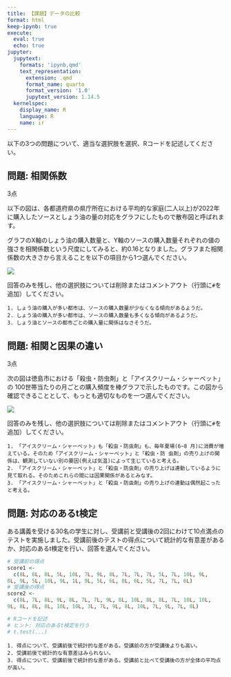 ```yaml
---
title: 【課題】データの比較
format: html
keep-ipynb: true
execute: 
  eval: true
  echo: true
jupyter:
  jupytext:
    formats: 'ipynb,qmd'
    text_representation:
      extension: .qmd
      format_name: quarto
      format_version: '1.0'
      jupytext_version: 1.14.5
  kernelspec:
    display_name: R
    language: R
    name: ir
---
```


::: {.callout-important}

以下の3つの問題について、適当な選択肢を選択、Rコードを記述してください。

:::


## 問題: 相関係数

3点

以下の図は、各都道府県の県庁所在における平均的な家庭(二人以上)が2022年に購入したソースとしょう油の量の対応をグラフにしたもので散布図と呼ばれます。

グラフのX軸のしょう油の購入数量と、Y軸のソースの購入数量それぞれの値の強さを相関係数という尺度にしてみると、約0.16となりました。グラフまた相関係数の大きさから言えることを以下の項目から1つ選んでください。

![](https://raw.githubusercontent.com/uribo/INNV1250/main/img/q06.png)

回答のみを残し、他の選択肢については削除またはコメントアウト（行頭に`#`を追加）してください。

```
1. しょう油の購入が多い都市は、ソースの購入数量が少なくなる傾向があるようだ。
2. しょう油の購入が多い都市は、ソースの購入数量も多くなる傾向があるようだ。
3. しょう油とソースの都市ごとの購入量に関係はなさそうだ。
```

## 問題: 相関と因果の違い

3点

次の図は徳島市における「殺虫・防虫剤」と「アイスクリーム・シャーベット」の 100世帯当たりの月ごとの購入頻度を棒グラフで示したものです。この図から確認できることとして、もっとも適切なものを一つ選んでください。

![](https://raw.githubusercontent.com/uribo/INNV1250/main/img/q09.png)

回答のみを残し、他の選択肢については削除またはコメントアウト（行頭に`#`を追加）してください。

```
1. 「アイスクリーム・シャーベット」も「殺虫・防虫剤」も、毎年夏場(6~8 月)に消費が増えている。そのため「アイスクリーム・シャーベット」と「殺虫・防 虫剤」の売り上げの関係は、観測していない別の要因(例えば気温)によって生じていると考える。
2. 「アイスクリーム・シャーベット」と「殺虫・防虫剤」の売り上げは連動しているように見て取れる。そのためこれらの間には因果関係があるとみなす。
3. 「アイスクリーム・シャーベット」と「殺虫・防虫剤」の売り上げの連動は偶然起こったと考える。
```

## 問題: 対応のあるt検定

ある講義を受ける30名の学生に対し、受講前と受講後の2回にわけて10点満点のテストを実施しました。受講前後のテストの得点について統計的な有意差があるか、対応のあるt検定を行い、回答を選んでください。

```r
# 受講前の得点
score1 <- 
  c(8L, 6L, 8L, 5L, 10L, 7L, 9L, 8L, 7L, 7L, 7L, 5L, 7L, 10L, 9L, 
8L, 9L, 5L, 10L, 9L, 1L, 9L, 5L, 6L, 8L, 6L, 5L, 7L, 7L, 6L)
# 受講後の得点
score2 <-
  c(8L, 7L, 8L, 9L, 8L, 7L, 7L, 9L, 8L, 10L, 8L, 8L, 7L, 10L, 10L, 
9L, 8L, 8L, 8L, 10L, 10L, 3L, 7L, 9L, 8L, 10L, 7L, 9L, 7L, 8L)
```


```r
# Rコードを記述
# ヒント: 対応のあるt検定を行う
# t.test(...)
```

```
1. 得点について、受講前後で統計的な差がある。受講前の方が受講後よりも高い。
2. 受講前後で統計的な有意差はみられない。
3. 得点について、受講前後で統計的な差がある。受講前と比べて受講後の方が全体の平均点が高い。
```
